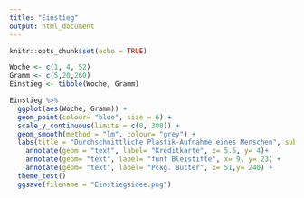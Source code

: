 ```yaml
---
title: "Einstieg"
output: html_document
---
```


```r
knitr::opts_chunk$set(echo = TRUE)
```

```r
Woche <- c(1, 4, 52)
Gramm <- c(5,20,260)
Einstieg <- tibble(Woche, Gramm)

Einstieg %>%
  ggplot(aes(Woche, Gramm)) +
  geom_point(colour= "blue", size = 6) +
  scale_y_continuous(limits = c(0, 300)) +
  geom_smooth(method = "lm", colour= "grey") +
  labs(title = "Durchschnittliche Plastik-Aufnahme eines Menschen", subtitle = "Mikroplastik (in Gramm) pro Woche") +
    annotate(geom = "text", label= "Kreditkarte", x= 5.5, y= 4)+ 
    annotate(geom= "text", label= "fünf Bleistifte", x= 9, y= 23) +
    annotate(geom= "text", label= "Pckg. Butter", x= 51,y= 240) +
  theme_test() 
  ggsave(filename = "Einstiegsidee.png")
```

